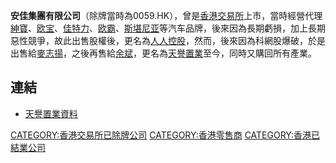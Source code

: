 '''安佳集團有限公司'''（除牌當時為0059.HK），曾是[[香港交易所|香港交易所]]上市，當時經營代理[[薩博汽車|紳寶]]、[[欧宝|欧宝]]、[[佳特力|佳特力]]、[[欧霸|欧霸]]、[[斯堪尼亚|斯堪尼亚]]等汽车品牌，後來因為長期虧損，加上長期惡性競爭，故此出售股權後，更名為[[人人控股|人人控股]]，然而，後來因為科網股爆破，於是出售給[[麥志揚|麥志揚]]，之後再售給[[余斌|余斌]]，更名為[[天譽置業|天譽置業]]至今，同時又購回所有產業。

==連結==
*[http://www.webb-site.com/dbpub/orgdata.asp?code=59 天譽置業資料]{{Wayback|url=http://www.webb-site.com/dbpub/orgdata.asp?code=59 |date=20160311075401 }}

[[CATEGORY:香港交易所已除牌公司|CATEGORY:香港交易所已除牌公司]]
[[CATEGORY:香港零售商|CATEGORY:香港零售商]]
[[CATEGORY:香港已結業公司|CATEGORY:香港已結業公司]]